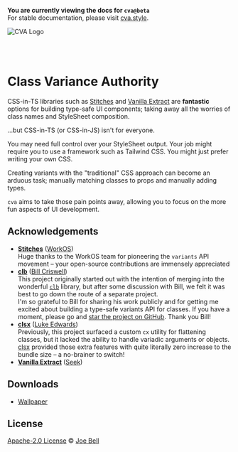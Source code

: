 
<Callout type="warning">

**You are currently viewing the docs for `cva@beta`**  
For stable documentation, please visit [cva.style](https://cva.style).

</Callout>

![CVA Logo](/assets/img/wallpaper-hd.jpg)

<br />
<br />

# Class Variance Authority

CSS-in-TS libraries such as [Stitches](https://stitches.dev/docs/variants) and [Vanilla Extract](https://vanilla-extract.style/documentation/api/style-variants/) are **fantastic** options for building type-safe UI components; taking away all the worries of class names and StyleSheet composition.

…but CSS-in-TS (or CSS-in-JS) isn't for everyone.

You may need full control over your StyleSheet output. Your job might require you to use a framework such as Tailwind CSS. You might just prefer writing your own CSS.

Creating variants with the "traditional" CSS approach can become an arduous task; manually matching classes to props and manually adding types.

`cva` aims to take those pain points away, allowing you to focus on the more fun aspects of UI development.

## Acknowledgements

- [**Stitches**](https://stitches.dev/) ([WorkOS](https://workos.com))  
  Huge thanks to the WorkOS team for pioneering the `variants` API movement – your open-source contributions are immensely appreciated
- [**clb**](https://github.com/crswll/clb) ([Bill Criswell](https://github.com/crswll))  
  This project originally started out with the intention of merging into the wonderful [`clb`](https://github.com/crswll/clb) library, but after some discussion with Bill, we felt it was best to go down the route of a separate project.  
  I'm so grateful to Bill for sharing his work publicly and for getting me excited about building a type-safe variants API for classes. If you have a moment, please go and [star the project on GitHub](https://github.com/crswll/clb). Thank you Bill!
- [**clsx**](https://github.com/lukeed/clsx) ([Luke Edwards](https://github.com/lukeed))  
  Previously, this project surfaced a custom `cx` utility for flattening classes, but it lacked the ability to handle variadic arguments or objects. [clsx](https://github.com/lukeed/clsx) provided those extra features with quite literally zero increase to the bundle size – a no-brainer to switch!
- [**Vanilla Extract**](http://vanilla-extract.style) ([Seek](https://github.com/seek-oss))

## Downloads

- [Wallpaper](/assets/img/wallpaper-4k.png)

## License

[Apache-2.0 License](/LICENSE) © [Joe Bell](https://twitter.com/joebell_)
